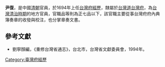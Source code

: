 '''尹復'''，是中國[[清朝|清朝]]官員，於1694年上任[[台灣府經歷|台灣府經歷]]，隸屬於[[台灣道|台灣道]][[台灣府|台灣府]]，為[[台灣清治時期|台灣清治時期]]的地方官員，官職品等則為正七品以下，該官職主要從事台灣府府內典簿奏章的收發與校注，也分掌章奏文書。
{{start box}}
{{s-before|[[王道弘|王道弘]]}}
{{s-title|[[台灣府經歷|台灣府經歷]]|1694年上任}}
{{s-after|[[孫琰|孫琰]]}}
{{end box}}
==參考文獻==
*劉寧顏編，《重修台灣省通志》，台北市，台灣省文獻委員會，1994年。
{{清朝人物小作品}}

[[Category:臺灣府經歷|Category:臺灣府經歷]]